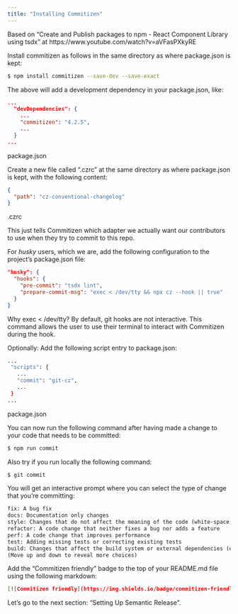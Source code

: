 ```yaml
---
title: "Installing Commitizen"
---
```


Based on "Create and Publish packages to npm - React Component Library using tsdx" at https://www.youtube.com/watch?v=aVFasPXkyRE

Install commitizen as follows in the same directory as where package.json is kept:

``` .sh
$ npm install commitizen --save-dev --save-exact
```

The above will add a development dependency in your package.json, like:

``` .json
...
  "devDependencies": {
    ...
    "commitizen": "4.2.5",
    ...
  }
...

```
package.json

Create a new file called ".czrc" at the same directory as where package.json is kept, with the following content:

``` .json
{
  "path": "cz-conventional-changelog"
}
```
.czrc

This just tells Commitizen which adapter we actually want our contributors to use when they try to commit to this repo.

For *husky* users, which we are, add the following configuration to the project's package.json file:

``` .json
"husky": {
  "hooks": {
    "pre-commit": "tsdx lint",
    "prepare-commit-msg": "exec < /dev/tty && npx cz --hook || true"
  }
}
```

Why exec < /dev/tty? By default, git hooks are not interactive. This command allows the user to use their terminal to interact with Commitizen during the hook.

Optionally: Add the following script entry to package.json:

``` .sh
...
 "scripts": {
   ...
   "commit": "git-cz",
   ...
 }
...
```
package.json

You can now run the following command after having made a change to your code that needs to be committed:

``` .sh
$ npm run commit
```

Also try if you run locally the following command:

``` .sh
$ git commit
```

You will get an interactive prompt where you can select the type of change that you're committing:

``` .txt
fix: A bug fix
docs: Documentation only changes
style: Changes that do not affect the meaning of the code (white-space, formatting, missing se..)
refactor: A code change that neither fixes a bug nor adds a feature
perf: A code change that improves performance
test: Adding missing tests or correcting existing tests
build: Changes that affect the build system or external dependencies (example scopes: gulp, br..)
(Move up and down to reveal more choices)
```

Add the "Commitizen friendly" badge to the top of your README.md file using the following markdown:

``` .json
[![Commitizen friendly](https://img.shields.io/badge/commitizen-friendly-brightgreen.svg)](http://commitizen.github.io/cz-cli/)
```

Let's go to the next section: "Setting Up Semantic Release".
